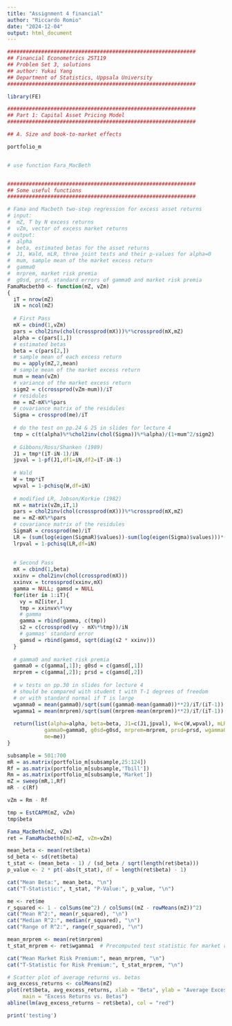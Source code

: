 ```yaml
---
title: "Assignment 4 financial"
author: "Riccardo Romio"
date: "2024-12-04"
output: html_document
---
```


```r
#############################################################
## Financial Econometrics 2ST119
## Problem Set 3, solutions
## author: Yukai Yang
## Department of Statistics, Uppsala University
#############################################################

library(FE)

#############################################################
## Part 1: Capital Asset Pricing Model
#############################################################

## A. Size and book-to-market effects

portfolio_m


# use function Fara_MacBeth


#############################################################
## Some useful functions
#############################################################

# Fama and Macbeth two-step regression for excess asset returns
# input:
#  mZ, T by N excess returns
#  vZm, vector of excess market returns
# output:
#  alpha
#  beta, estimated betas for the asset returns
#  J1, Wald, mLR, three joint tests and their p-values for alpha=0
#  mum, sample mean of the market excess return
#  gamma0
#  mrprem, market risk premia
#  g0sd, prsd, standard errors of gamma0 and market risk premia
FamaMacbeth0 <- function(mZ, vZm)
{
  iT = nrow(mZ)
  iN = ncol(mZ)
  
  # First Pass
  mX = cbind(1,vZm)
  pars = chol2inv(chol(crossprod(mX)))%*%crossprod(mX,mZ)
  alpha = c(pars[1,])
  # estimated betas
  beta = c(pars[2,])
  # sample mean of each excess return
  mu = apply(mZ,2,mean)
  # sample mean of the market excess return
  mum = mean(vZm)
  # variance of the market excess return
  sigm2 = c(crossprod(vZm-mum))/iT
  # residules
  me = mZ-mX%*%pars
  # covariance matrix of the residules
  Sigma = crossprod(me)/iT
  
  # do the test on pp.24 & 25 in slides for lecture 4
  tmp = c(t(alpha)%*%chol2inv(chol(Sigma))%*%alpha)/(1+mum^2/sigm2)
  
  # Gibbons/Ross/Shanken (1989)
  J1 = tmp*(iT-iN-1)/iN
  jpval = 1-pf(J1,df1=iN,df2=iT-iN-1)
  
  # Wald
  W = tmp*iT
  wpval = 1-pchisq(W,df=iN)
  
  # modified LR, Jobson/Korkie (1982)
  mX = matrix(vZm,iT,1)
  pars = chol2inv(chol(crossprod(mX)))%*%crossprod(mX,mZ)
  me = mZ-mX%*%pars
  # covariance matrix of the residules
  SigmaR = crossprod(me)/iT
  LR = (sum(log(eigen(SigmaR)$values))-sum(log(eigen(Sigma)$values)))*(iT-iN/2-2)
  lrpval = 1-pchisq(LR,df=iN)
  
  
  # Second Pass
  mX = cbind(1,beta)
  xxinv = chol2inv(chol(crossprod(mX)))
  xxinvx = tcrossprod(xxinv,mX)
  gamma = NULL; gamsd = NULL
  for(iter in 1:iT){
    vy = mZ[iter,]
    tmp = xxinvx%*%vy
    # gamma
    gamma = rbind(gamma, c(tmp))
    s2 = c(crossprod(vy - mX%*%tmp))/iN
    # gammas' standard error
    gamsd = rbind(gamsd, sqrt(diag(s2 * xxinv)))
  }
  
  # gamma0 and market risk premia
  gamma0 = c(gamma[,1]); g0sd = c(gamsd[,1])
  mrprem = c(gamma[,2]); prsd = c(gamsd[,2])
  
  # w tests on pp.30 in slides for lecture 4
  # should be compared with student t with T-1 degrees of freedom
  # or with standard normal if T is large
  wgamma0 = mean(gamma0)/sqrt(sum((gamma0-mean(gamma0))**2)/iT/(iT-1))
  wgamma1 = mean(mrprem)/sqrt(sum((mrprem-mean(mrprem))**2)/iT/(iT-1))
  
  return(list(alpha=alpha, beta=beta, J1=c(J1,jpval), W=c(W,wpval), mLR=c(LR,lrpval),
            gamma0=gamma0, g0sd=g0sd, mrprem=mrprem, prsd=prsd, wgamma0=wgamma0, wgamma1=wgamma1,
            me=me))
}

subsample = 501:700
mR = as.matrix(portfolio_m[subsample,25:124])
Rf = as.matrix(portfolio_m[subsample,'Tbill'])
Rm = as.matrix(portfolio_m[subsample,'Market'])
mZ = sweep(mR,1,Rf)
mR - c(Rf)

vZm = Rm - Rf

tmp = EstCAPM(mZ, vZm)
tmp$beta

Fama_MacBeth(mZ, vZm)
ret = FamaMacbeth0(mZ=mZ, vZm=vZm)


```

```r
mean_beta <- mean(ret$beta)
sd_beta <- sd(ret$beta)
t_stat <- (mean_beta - 1) / (sd_beta / sqrt(length(ret$beta)))
p_value <- 2 * pt(-abs(t_stat), df = length(ret$beta) - 1)

cat("Mean Beta:", mean_beta, "\n")
cat("T-Statistic:", t_stat, "P-Value:", p_value, "\n")

```

```r
me <- ret$me
r_squared <- 1 - colSums(me^2) / colSums((mZ - rowMeans(mZ))^2)
cat("Mean R^2:", mean(r_squared), "\n")
cat("Median R^2:", median(r_squared), "\n")
cat("Range of R^2:", range(r_squared), "\n")

```
```r
mean_mrprem <- mean(ret$mrprem)
t_stat_mrprem <- ret$wgamma1  # Precomputed test statistic for market risk premium

cat("Mean Market Risk Premium:", mean_mrprem, "\n")
cat("T-Statistic for Risk Premium:", t_stat_mrprem, "\n")

# Scatter plot of average returns vs. betas
avg_excess_returns <- colMeans(mZ)
plot(ret$beta, avg_excess_returns, xlab = "Beta", ylab = "Average Excess Return",
     main = "Excess Returns vs. Betas")
abline(lm(avg_excess_returns ~ ret$beta), col = "red")

```


```r
print('testing')
```



